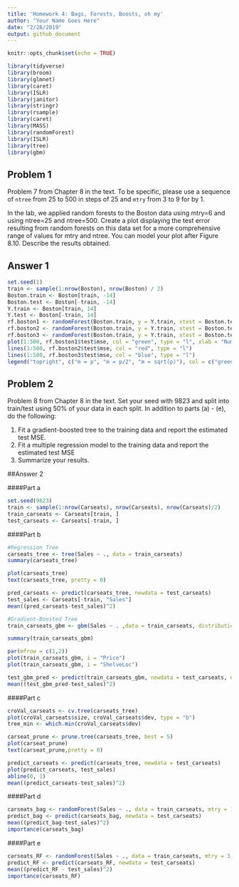 ```yaml
---
title: 'Homework 4: Bags, Forests, Boosts, oh my'
author: "Your Name Goes Here"
date: "2/28/2019"
output: github_document
---
```


```r
knitr::opts_chunk$set(echo = TRUE)
```

```r
library(tidyverse)
library(broom)
library(glmnet)
library(caret)
library(ISLR)
library(janitor)
library(stringr)
library(rsample)
library(caret)
library(MASS)
library(randomForest)
library(ISLR)
library(tree)
library(gbm)
```

## Problem 1

Problem 7 from Chapter 8 in the text. To be specific, please use a sequence of
`ntree` from 25 to 500 in steps of 25 and `mtry` from 3 to 9 for by 1. 

In the lab, we applied random forests to the Boston data using mtry=6 and using ntree=25 and ntree=500. Create a plot displaying the test error resulting from random forests on this data set for a more comprehensive range of values for mtry and ntree. You can model your
plot after Figure 8.10. Describe the results obtained.

## Answer 1
```r
set.seed(1)
train <- sample(1:nrow(Boston), nrow(Boston) / 2)
Boston.train <- Boston[train, -14]
Boston.test <- Boston[-train, -14]
Y.train <- Boston[train, 14]
Y.test <- Boston[-train, 14]
rf.boston1 <- randomForest(Boston.train, y = Y.train, xtest = Boston.test, ytest = Y.test, mtry = ncol(Boston) - 1, ntree = 500)
rf.boston2 <- randomForest(Boston.train, y = Y.train, xtest = Boston.test, ytest = Y.test, mtry = (ncol(Boston) - 1) / 2, ntree = 500)
rf.boston3 <- randomForest(Boston.train, y = Y.train, xtest = Boston.test, ytest = Y.test, mtry = sqrt(ncol(Boston) - 1), ntree = 500)
plot(1:500, rf.boston1$test$mse, col = "green", type = "l", xlab = "Number of Trees", ylab = "Test MSE", ylim = c(10, 19))
lines(1:500, rf.boston2$test$mse, col = "red", type = "l")
lines(1:500, rf.boston3$test$mse, col = "blue", type = "l")
legend("topright", c("m = p", "m = p/2", "m = sqrt(p)"), col = c("green", "red", "blue"), cex = 1, lty = 1)
```
## Problem 2

Problem 8 from Chapter 8 in the text. Set your seed with 9823 and split into 
train/test using 50\% of your data in each split. In addition to 
parts (a) - (e), do the following:

1. Fit a gradient-boosted tree to the training data and report the estimated 
test MSE. 
2. Fit a multiple regression model to the training data and report the 
estimated test MSE
3. Summarize your results. 

##Answer 2

####Part a
```r
set.seed(9823)
train <- sample(1:nrow(Carseats), nrow(Carseats), nrow(Carseats)/2)
train_carseats <- Carseats[train, ]
test_carseats <- Carseats[-train, ]
```

####Part b
```r
#Regression Tree
carseats_tree <- tree(Sales ~ ., data = train_carseats)
summary(carseats_tree)

plot(carseats_tree)
text(carseats_tree, pretty = 0)

pred_carseats <- predict(carseats_tree, newdata = test_carseats)
test_sales <- Carseats[-train, "Sales"]
mean((pred_carseats-test_sales)^2)
```

```r
#Gradient-Boosted Tree
train_carseats_gbm <- gbm(Sales ~ . ,data = train_carseats, distribution = "gaussian", n.trees = 5000, interaction.depth = 4)

summary(train_carseats_gbm)

par(mfrow = c(1,2))
plot(train_carseats_gbm, i = "Price")
plot(train_carseats_gbm, i = "ShelveLoc")

test_gbm_pred <- predict(train_carseats_gbm, newdata = test_carseats, n.trees = 5000)
mean((test_gbm_pred-test_sales)^2)

```

####Part c
```r
croVal_carseats <- cv.tree(carseats_tree)
plot(croVal_carseats$size, croVal_carseats$dev, type = "b")
tree_min <- which.min(croVal_carseats$dev)

carseat_prune <- prune.tree(carseats_tree, best = 5)
plot(carseat_prune)
text(carseat_prune,pretty = 0)

predict_carseats <- predict(carseats_tree, newdata = test_carseats)
plot(predict_carseats, test_sales)
abline(0, 1)
mean((predict_carseats-test_sales)^2)
```

####Part d
```r
carseats_bag <- randomForest(Sales ~ ., data = train_carseats, mtry = 10, ntree = 25, importance = TRUE)
predict_bag <- predict(carseats_bag, newdata = test_carseats)
mean((predict_bag-test_sales)^2)
importance(carseats_bag)
```

####Part e
```r
carseats_RF <- randomForest(Sales ~ ., data = train_carseats, mtry = 3, importance = TRUE)
predict_RF <- predict(carseats_RF, newdata = test_carseats)
mean((predict_RF - test_sales)^2)
importance(carseats_RF)
```
